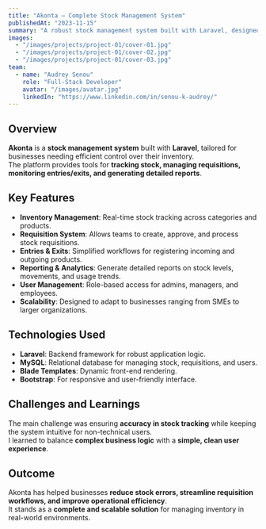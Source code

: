 ```yaml
---
title: "Akonta – Complete Stock Management System"
publishedAt: "2023-11-15"
summary: "A robust stock management system built with Laravel, designed to handle inventory, requisitions, entries, and reporting for businesses of all sizes."
images:
  - "/images/projects/project-01/cover-01.jpg"
  - "/images/projects/project-01/cover-02.jpg"
  - "/images/projects/project-01/cover-03.jpg"
team:
  - name: "Audrey Senou"
    role: "Full-Stack Developer"
    avatar: "/images/avatar.jpg"
    linkedIn: "https://www.linkedin.com/in/senou-k-audrey/"
---
```


## Overview

**Akonta** is a **stock management system** built with **Laravel**, tailored for businesses needing efficient control over their inventory.  
The platform provides tools for **tracking stock, managing requisitions, monitoring entries/exits, and generating detailed reports**.

## Key Features

- **Inventory Management**: Real-time stock tracking across categories and products.  
- **Requisition System**: Allows teams to create, approve, and process stock requisitions.  
- **Entries & Exits**: Simplified workflows for registering incoming and outgoing products.  
- **Reporting & Analytics**: Generate detailed reports on stock levels, movements, and usage trends.  
- **User Management**: Role-based access for admins, managers, and employees.  
- **Scalability**: Designed to adapt to businesses ranging from SMEs to larger organizations.  

## Technologies Used

- **Laravel**: Backend framework for robust application logic.  
- **MySQL**: Relational database for managing stock, requisitions, and users.  
- **Blade Templates**: Dynamic front-end rendering.  
- **Bootstrap**: For responsive and user-friendly interface.  

## Challenges and Learnings

The main challenge was ensuring **accuracy in stock tracking** while keeping the system intuitive for non-technical users.  
I learned to balance **complex business logic** with a **simple, clean user experience**.

## Outcome

Akonta has helped businesses **reduce stock errors, streamline requisition workflows, and improve operational efficiency**.  
It stands as a **complete and scalable solution** for managing inventory in real-world environments.
